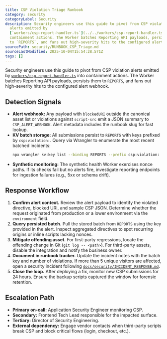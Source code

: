 ```yaml
---
title: CSP Violation Triage Runbook
category: security
categoryLabel: Security
description: Security engineers use this guide to pivot from CSP violation
  alerts emitted by
  [`workers/csp-report-handler.ts`](../../workers/csp-report-handler.ts) into
  containment actions. The Worker batches Reporting API payloads, persists them
  to `REPORTS`, and fans out high-severity hits to the configured alert webhook.
sourcePath: security/RUNBOOK_CSP_Triage.md
sourceLastModified: 2025-10-04T15:54:28.571Z
tags: []
---
```


Security engineers use this guide to pivot from CSP violation alerts emitted by
[`workers/csp-report-handler.ts`](https://github.com/apotheon-ai/apotheon.ai/blob/main/workers/csp-report-handler.ts) into
containment actions. The Worker batches Reporting API payloads, persists them to
`REPORTS`, and fans out high-severity hits to the configured alert webhook.

## Detection Signals

- **Alert webhook:** Any payload with `blockedURI` outside the canonical asset
  list or violations against `script-src` emit a JSON summary to
  `CSP_ALERT_WEBHOOK`. Alert metadata includes the runbook slug for fast lookup.
- **KV batch storage:** All submissions persist to `REPORTS` with keys prefixed
  by `csp:violation:`. Query via Wrangler to enumerate the most recent batched
  incidents:
  ```bash
  npx wrangler kv:key list --binding REPORTS --prefix csp:violation:
  ```
- **Synthetic monitoring:** The synthetic health Worker exercises nonce paths.
  If its checks fail but no alerts fire, investigate reporting endpoints for
  ingestion failures (e.g., 5xx or schema drift).

## Response Workflow

1. **Confirm alert context.** Review the alert payload to identify the violated
   directive, blocked URI, and sample CSP JSON. Determine whether the request
   originated from production or a lower environment via the `environment` field.
2. **Query persisted batch.** Pull the stored batch from `REPORTS` using the key
   provided in the alert. Inspect aggregated directives to spot recurring origins
   or inline scripts lacking nonces.
3. **Mitigate offending asset.** For first-party regressions, locate the
   offending change in Git (`git log -- <path>`). For third-party assets, disable
   the integration and notify the business owner.
4. **Document in runbook tracker.** Update the incident notes with the batch key
   and number of violations. If more than 5 unique visitors are affected, open a
   security incident following [`docs/security/INCIDENT_RESPONSE.md`](/docs/security/incident-response/).
5. **Close the loop.** After deploying a fix, monitor new CSP submissions for 24
   hours. Ensure the backup scripts captured the window for forensic retention.

## Escalation Path

- **Primary on-call:** Application Security Engineer monitoring CSP.
- **Secondary:** Frontend Tech Lead responsible for the impacted surface.
- **Tertiary:** Director of Security Engineering.
- **External dependency:** Engage vendor contacts when third-party scripts break
  CSP and block critical flows (login, checkout, etc.).
